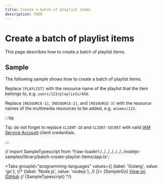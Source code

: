 ```yaml
---
title: Create a batch of playlist items
description: TODO
---
```


# Create a batch of playlist items

This page describes how to create a batch of playlist items.

## Sample

The following sample shows how to create a batch of playlist items.

Replace `[PLAYLIST]` with the resource name of the playlist that the item belongs to, e.g. `users/123/playlists/456`.

Replace `[RESOURCE-1]`, `[RESOURCE-2]`, and `[RESOURCE-3]` with the resource names of the multimedia resources to be added, e.g. `animes/123`.

:::tip

Tip: do not forget to replace `CLIENT-ID` and `CLIENT-SECRET` with valid [IAM Service Account](/authentication/service-accounts) client credentials.

:::

// import SampleTypescript from '!!raw-loader!./../../../../../../nodejs-samples/library/batch-create-playlist-items/app.ts';


<Tabs
  groupId="programming-languages"
  values={[
    {label: 'Golang', value: 'go'},
    {/* {label: 'Node.js', value: 'nodejs'}, */}
  ]}>
  <TabItem value="go">
    <CodeBlock language="go">
      {SampleGo}
    </CodeBlock>
    <a href="https://github.com/animeapis/golang-samples/blob/master/library/batch-create-playlist-items/main.go">View on GitHub</a>
  </TabItem>
  {/* <TabItem value="nodejs">
    <CodeBlock language="typescript">
      {SampleTypescript}
    </CodeBlock>
  </TabItem> */}
</Tabs>
